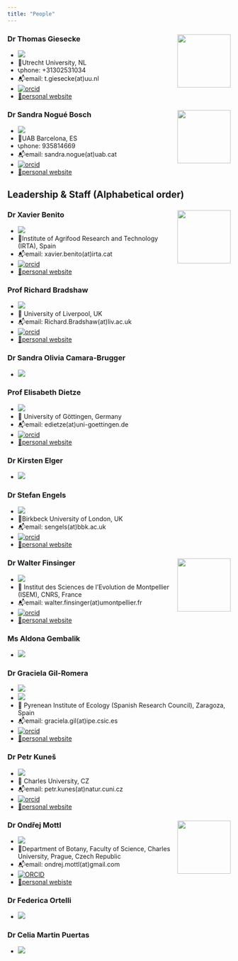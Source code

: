 ```yaml
---
title: "People"
---
```


### Dr Thomas Giesecke <img src="https://www.uu.nl/medewerkers/RestApi/Public/GetImage?Employee=48498&amp;t=" align="right" width="120"/>

-   ![](https://img.shields.io/badge/Leadership-Action--Chair-gold)
-   🏦Utrecht University, NL
-   📞phone: +31302531034
-   📬email: t.giesecke(at)uu.nl
-   [![orcid](https://img.shields.io/badge/orcid-0000--0002--5132--1061-brightgreen.svg)](https://orcid.org/0000-0002-5132-1061)
-   [🔗personal website](https://www.uu.nl/staff/TGiesecke)

### Dr Sandra Nogué Bosch <img src="Materials/Faces/sandra_2024_crop.jpg" align="right" width="120"/>

-   ![](https://img.shields.io/badge/Leadership-Action--Vice--Chair-gold)
-   🏦UAB Barcelona, ES
-   📞phone: 935814669
-   📬email: sandra.nogue(at)uab.cat
-   [![orcid](https://img.shields.io/badge/orcid-0000--0003--0093--4252-brightgreen.svg)](https://orcid.org/0000-0003-0093-4252)
-   [🔗personal website](https://portalrecerca.uab.cat/en/persons/sandra-nogue-boschh)

## Leadership & Staff (Alphabetical order)

### Dr Xavier Benito <img src="Materials//Faces/XBenito_crop.JPG" align="right" width="120"/>

-   ![](https://img.shields.io/badge/Leadership-WG2--Co--Leader-silver)\
-   🏦Institute of Agrifood Research and Technology (IRTA), Spain
-   📬email: xavier.benito(at)irta.cat
-   [![orcid](https://img.shields.io/badge/orcid-0000--0003--0792--2625-brightgreen.svg)](https://orcid.org/0000-0003-0792-2625)
-   [🔗personal website](https://xbenitogranell.github.io)

### Prof Richard Bradshaw

-   ![](https://img.shields.io/badge/Leadership-Senior--Advisor-CD7F32)
-   🏦 University of Liverpool, UK
-   📬email: Richard.Bradshaw(at)liv.ac.uk
-   [![orcid](https://img.shields.io/badge/orcid-0000--0002--7331--2246-brightgreen.svg)](https://orcid.org/0000-0002-7331-2246)
-   [🔗personal website](https://www.liverpool.ac.uk/environmental-sciences/staff/richard-bradshaw/)

### Dr Sandra Olivia Camara-Brugger

-   ![](https://img.shields.io/badge/Leadership-Grant--Awarding--Coordinator--Co--Leader-CD7F32)

### Prof Elisabeth Dietze

-   ![](https://img.shields.io/badge/Leadership-WG1--Co--Leader-silver)\
-   🏦 University of Göttingen, Germany
-   📬email: edietze(at)uni-goettingen.de
-   [![orcid](https://img.shields.io/badge/orcid-0000--0003--4817--8441-brightgreen.svg)](https://orcid.org/0000-0003-4817-8441)
-   [🔗personal website](https://www.uni-goettingen.de/de/662289.html)

### Dr Kirsten Elger

-   ![](https://img.shields.io/badge/Leadership-WG3--Leader-silver)

### Dr Stefan Engels 

-   ![](https://img.shields.io/badge/Leadership-WG2--Leader-silver)\
-   🏦Birkbeck University of London, UK
-   📬email: sengels(at)bbk.ac.uk
-   [![orcid](https://img.shields.io/badge/orcid-0000--0002--2078--0361-brightgreen.svg)](https://orcid.org/0000-0002-2078-0361)
-   [🔗personal website](https://www.bbk.ac.uk/our-staff/profile/9150710/stefan-engels)

### Dr Walter Finsinger <img src="https://isem-evolution.fr/wp-content/uploads/elementor/thumbs/Finsinger_Walter_ID2-p2ev2hh6rro0hdtoj8fvkr4kz8gbkfjqsn1btr2fa0.jpg" align="right" width="120"/>

-   ![](https://img.shields.io/badge/Leadership-Grant--Awarding--Coordinator-CD7F32)
-   🏦 Institut des Sciences de l'Evolution de Montpellier (ISEM), CNRS, France
-   📬email: walter.finsinger(at)umontpellier.fr
-   [![orcid](https://img.shields.io/badge/orcid-0000--0002--8297--0574-brightgreen.svg)](https://orcid.org/0000-0002-8297-0574)
-   [🔗personal website](https://isem-evolution.fr/membre/finsinger/)

### Ms Aldona Gembalik

-   ![](https://img.shields.io/badge/Staff-Administrative--Officer-purple)

### Dr Graciela Gil-Romera

-   ![](https://img.shields.io/badge/Leadership-WG4--Leader-silver)
-   ![](https://img.shields.io/badge/Leadership-Science--Communication--Coordinator-CD7F32)\
-   🏦 Pyrenean Institute of Ecology (Spanish Research Council), Zaragoza, Spain
-   📬email: graciela.gil(at)ipe.csic.es
-   [![orcid](https://img.shields.io/badge/orcid-0000--0001--5726--2536-brightgreen.svg)](https://orcid.org/0000-0001-5726-2536)
-   [🔗personal website](https://www.gilromera.com)

### Dr Petr Kuneš

-   ![](https://img.shields.io/badge/Leadership-WG1--Leader-silver)\
-   🏦 Charles University, CZ
-   📬email: petr.kunes(at)natur.cuni.cz
-   [![orcid](https://img.shields.io/badge/orcid-0000--0001--9605--8204-brightgreen.svg)](https://orcid.org/0000-0001-9605-8204)
-   [🔗personal website](https://natur.cuni.cz/en/person?poid=1494806729387701)

### Dr Ondřej Mottl <img src="https://ondrejmottl.github.io/profile_mottl_zoom.jpg" align="right" width="120"/>

-   ![](https://img.shields.io/badge/Leadership-WG3--Co--Leader-silver)
-   🏦Department of Botany, Faculty of Science, Charles University, Prague, Czech Republic
-   📬email: ondrej.mottl(at)gmail.com
-   [![ORCID](https://img.shields.io/badge/orcid-0000--0002--9796--5081-brightgreen.svg)](https://orcid.org/0000-0002-9796-5081)
-   [🔗personal webiste](https://ondrejmottl.github.io/)

### Dr Federica Ortelli

-   ![](https://img.shields.io/badge/Staff-Science--Officer-purple)

### Dr Celia Martin Puertas

-   ![](https://img.shields.io/badge/Leadership-WG4--Co--Leader-silver)

